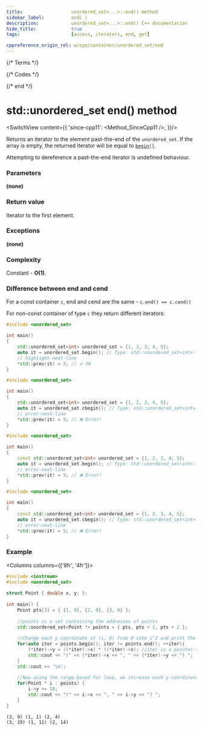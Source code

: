 ```yaml
---
title:					unordered_set<...>::end() method
sidebar_label:			end( )
description:			unordered_set<...>::end() C++ documentation
hide_title:				true
tags:					[access, iterators, end, get]

cppreference_origin_rel: w/cpp/container/unordered_set/end
---
```



{/* Terms */}

{/* Codes */}

{/* end */}


# std::unordered_set end() method

<SwitchView content={{
		'since-cpp11': <Method_SinceCpp11 />,
	}}/>

Returns an <Tooltip title={Term_ContAlias_Iterator}>iterator</Tooltip> to the element past-the-end of the `unordered_set`.
If the array is empty, the returned iterator will be equal to [`begin()`](/docs/std/containers/sets/unordered-set/begin).

Attempting to dereference a past-the-end iterator is <Tooltip title={Term_UndefinedBehaviour}>undefined behaviour</Tooltip>.

### Parameters

**(none)**

### Return value

Iterator to the first element.

### Exceptions

**(none)**

### Complexity

Constant - **O(1)**.

### Difference between end and cend

For a const container `c`, end and cend are the same - `c.end() == c.cend()`

For non-const container of type `c` they return different iterators:

<Tabs>
<TabItem value="non-const-container" label="Non const container" default>

<Tabs>
<TabItem value="begin" label="begin" default>

```cpp
#include <unordered_set>

int main()
{
    std::unordered_set<int> unordered_set = {1, 2, 3, 4, 5};
    auto it = unordered_set.begin(); // Type: std::unordered_set<int>::iterator
    // highlight-next-line
    *std::prev(it) = 5; // ✔ Ok
}
```

</TabItem>
<TabItem value="cbegin" label="cbegin" default>

```cpp
#include <unordered_set>

int main()
{
    std::unordered_set<int> unordered_set = {1, 2, 3, 4, 5};
    auto it = unordered_set.cbegin(); // Type: std::unordered_set<int>::const_iterator
    // error-next-line
    *std::prev(it) = 5; // ❌ Error! 
}
```

</TabItem>
</Tabs>

</TabItem>
<TabItem value="const-container" label="Const container">

<Tabs>
<TabItem value="begin" label="begin" default>

```cpp
#include <unordered_set>

int main()
{
    const std::unordered_set<int> unordered_set = {1, 2, 3, 4, 5};
    auto it = unordered_set.begin(); // Type: std::unordered_set<int>::const_iterator
    // error-next-line
    *std::prev(it) = 5; // ❌ Error! 
}
```

</TabItem>
<TabItem value="cbegin" label="cbegin" default>

```cpp
#include <unordered_set>

int main()
{
    const std::unordered_set<int> unordered_set = {1, 2, 3, 4, 5};
    auto it = unordered_set.cbegin(); // Type: std::unordered_set<int>::const_iterator
    // error-next-line
    *std::prev(it) = 5; // ❌ Error! 
}
```

</TabItem>
</Tabs>

</TabItem>
</Tabs>

### Example

<Columns columns={['8fr', '4fr']}>
<div>

```cpp title='Main.cpp' showLineNumbers
#include <iostream>
#include <unordered_set>
 
struct Point { double x, y; };
 
int main() {
    Point pts[3] = { {1, 0}, {2, 0}, {3, 0} };
 
    //points is a set containing the addresses of points
    std::unordered_set<Point *> points = { pts, pts + 1, pts + 2 };
 
    //Change each y-coordinate of (i, 0) from 0 into i^2 and print the point
    for(auto iter = points.begin(); iter != points.end(); ++iter){
        (*iter)->y = ((*iter)->x) * ((*iter)->x); //iter is a pointer-to-Point*
        std::cout << "(" << (*iter)->x << ", " << (*iter)->y << ") ";
    }
    std::cout << '\n';
 
    //Now using the range-based for loop, we increase each y-coordinate by 10
    for(Point * i : points) {
        i->y += 10;
        std::cout << "(" << i->x << ", " << i->y << ") ";
    }
}
```

</div>
<div>

```plaintext title="Output"
(3, 9) (1, 1) (2, 4) 
(3, 19) (1, 11) (2, 14)
```

</div>
</Columns>
